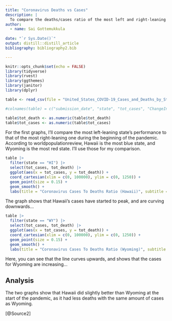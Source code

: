 ```yaml
---
title: "Coronavirus Deaths vs Cases"
description: |
  To compare the deaths/cases ratio of the most left and right-leaning states.
author:
  - name: Sai Gottemukkula
    
date: "`r Sys.Date()`"
output: distill::distill_article
bibliography: bibliography2.bib

---
```


```r
knitr::opts_chunk$set(echo = FALSE)
library(tidyverse)
library(rvest)
library(ggthemes)
library(janitor)
library(dplyr)
```

```r
table <- read_csv(file = "United_States_COVID-19_Cases_and_Deaths_by_State_over_Time.csv", show_col_types = FALSE)
```

```r
#colnames(table) = c("submission_date", "state", "tot_cases", "ChangeInTotalPercent")

table$tot_death <- as.numeric(table$tot_death)
table$tot_cases <- as.numeric(table$tot_cases)
```

For the first graphs, I'll compare the most left-leaning state's performance to that of the most right-leaning one during the beginning of the pandemic. According to worldpopulationreview, Hawaii is the most blue state, and Wyoming is the most red state. I'll use those for my comparison.

```r
table |>
  filter(state == "HI") |>
  select(tot_cases, tot_death) |>
  ggplot(aes(x = tot_cases, y = tot_death)) +
  coord_cartesian(xlim = c(0, 100000), ylim = c(0, 1250)) +
  geom_point(size = 0.15) + 
  geom_smooth() +
  labs(title = "Coronavirus Cases To Deaths Ratio (Hawaii)", subtitle = "The line curves downwards", x = "Coronavirus Cases", y = "Coronavirus Deaths", caption = "Source: CDC")
```

The graph shows that Hawaii's cases have started to peak, and are curving downwards...

```r
table |>
  filter(state == "WY") |>
  select(tot_cases, tot_death) |>
  ggplot(aes(x = tot_cases, y = tot_death)) +
  coord_cartesian(xlim = c(0, 100000), ylim = c(0, 1250)) +
  geom_point(size = 0.15) + 
  geom_smooth() +
  labs(title = "Coronavirus Cases To Deaths Ratio (Wyoming)", subtitle = "The line curves upwards", x = "Coronavirus Cases", y = "Coronavirus Deaths", caption = "Source: CDC")
```

Here, you can see that the line curves upwards, and shows that the cases for Wyoming are increasing...

## Analysis
The two graphs show that Hawaii did slightly better than Wyoming at the start of the pandemic, as it had less deaths with the same amount of cases as Wyoming.


[@Source2]
